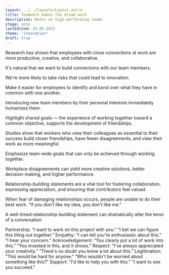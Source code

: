 ```yaml
---
layout: ../../layouts/Layout.astro
title: Teamwork makes the dream work
description: Notes on high-performing teams
stage: note
lastEdited: 19.09.2022
theme: "innovation"
draft: true
---
```



Research has shown that employees with close connections at work are more productive, creative, and collaborative.

It's natural that we want to build connections with our team members.

We're more likely to take risks that could lead to innovation.

Make it easier for employees to identify and bond over what they have in common with one another.

Introducing new team members by their personal interests immediately humanizes them.

Highlight shared goals — the experience of working together toward a common objective, supports the development of friendships.

Studies show that workers who view their colleagues as essential to their success build closer friendships, have fewer disagreements, and view their work as more meaningful.

Emphasize team-wide goals that can only be achieved through working together.

Workplace disagreements can yield more creative solutions, better decision-making, and higher performance.

Relationship-building statements are a vital tool for fostering collaboration, expressing appreciation, and ensuring that contributors feel valued.

When fear of damaging relationships occurs, people are unable to do their best work. "If you don't like my idea, you don't like me."

A well-timed relationship-building statement can dramatically alter the tenor of a conversation

Partnership:
“I want to work on this project with you.”
“I bet we can figure this thing out together.”
Empathy:
“I can tell you're enthusiastic about this.”
“I hear your concern.”
Acknowledgement:
“You clearly put a lot of work into this.”
“You invested in this, and it shows.”
Respect:
“I've always appreciated your creativity.”
“There's no doubt you know a lot about this.”
Legitimation:
“This would be hard for anyone.”
“Who wouldn't be worried about something like this?”
Support:
“I'd like to help you with this.”
“I want to see you succeed.”
